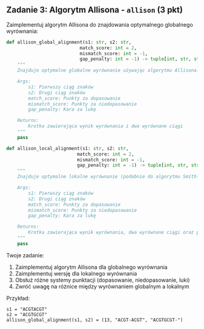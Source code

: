 ## Zadanie 3: Algorytm Allisona - `allison` (3 pkt)

Zaimplementuj algorytm Allisona do znajdowania optymalnego globalnego wyrównania:

```python
def allison_global_alignment(s1: str, s2: str, 
                           match_score: int = 2,
                           mismatch_score: int = -1,
                           gap_penalty: int = -1) -> tuple[int, str, str]:
    """
    Znajduje optymalne globalne wyrównanie używając algorytmu Allisona.

    Args:
        s1: Pierwszy ciąg znaków
        s2: Drugi ciąg znaków
        match_score: Punkty za dopasowanie
        mismatch_score: Punkty za niedopasowanie
        gap_penalty: Kara za lukę

    Returns:
        Krotka zawierająca wynik wyrównania i dwa wyrównane ciągi
    """
    pass

def allison_local_alignment(s1: str, s2: str,
                          match_score: int = 2,
                          mismatch_score: int = -1,
                          gap_penalty: int = -1) -> tuple[int, str, str, int, int]:
    """
    Znajduje optymalne lokalne wyrównanie (podobnie do algorytmu Smith-Waterman).

    Args:
        s1: Pierwszy ciąg znaków
        s2: Drugi ciąg znaków
        match_score: Punkty za dopasowanie
        mismatch_score: Punkty za niedopasowanie
        gap_penalty: Kara za lukę

    Returns:
        Krotka zawierająca wynik wyrównania, dwa wyrównane ciągi oraz pozycje początku
    """
    pass
```

Twoje zadanie:
1. Zaimplementuj algorytm Allisona dla globalnego wyrównania
2. Zaimplementuj wersję dla lokalnego wyrównania
3. Obsłuż różne systemy punktacji (dopasowanie, niedopasowanie, luki)
4. Zwróć uwagę na różnice między wyrównaniem globalnym a lokalnym

Przykład:
```
s1 = "ACGTACGT"
s2 = "ACGTGCGT"
allison_global_alignment(s1, s2) = (13, "ACGT-ACGT", "ACGTGCGT-")
```
